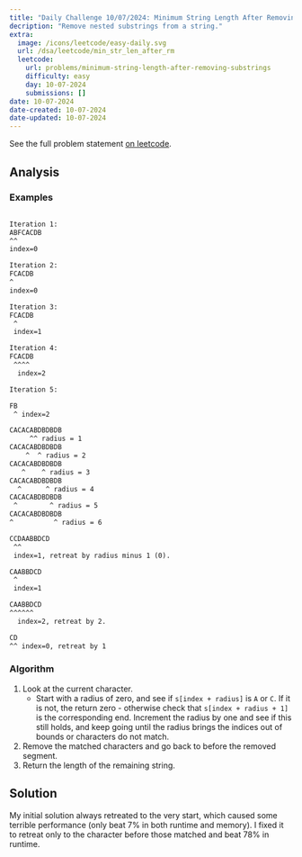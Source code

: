 ```yaml
---
title: "Daily Challenge 10/07/2024: Minimum String Length After Removing Substrings"
decription: "Remove nested substrings from a string."
extra: 
  image: /icons/leetcode/easy-daily.svg
  url: /dsa/leetcode/min_str_len_after_rm
  leetcode:
    url: problems/minimum-string-length-after-removing-substrings
    difficulty: easy
    day: 10-07-2024
    submissions: []
date: 10-07-2024
date-created: 10-07-2024
date-updated: 10-07-2024
---
```


See the full problem statement [on leetcode](https://leetcode.com/problems/minimum-string-length-after-removing-substrings/description/?envType=daily-question&envId=2024-10-07).


## Analysis

### Examples

```default

Iteration 1:
ABFCACDB
^^
index=0

Iteration 2:
FCACDB
^
index=0

Iteration 3:
FCACDB
 ^
 index=1

Iteration 4:
FCACDB
 ^^^^
  index=2

Iteration 5:

FB
 ^ index=2
```

```default
CACACABDBDBDB
     ^^ radius = 1
CACACABDBDBDB
    ^  ^ radius = 2
CACACABDBDBDB
   ^    ^ radius = 3
CACACABDBDBDB
  ^      ^ radius = 4
CACACABDBDBDB
 ^        ^ radius = 5
CACACABDBDBDB
^          ^ radius = 6
```


```default
CCDAABBDCD
 ^^
 index=1, retreat by radius minus 1 (0).

CAABBDCD
 ^
 index=1

CAABBDCD
^^^^^^ 
  index=2, retreat by 2.

CD
^^ index=0, retreat by 1

```

 
### Algorithm

1. Look at the current character. 
   - Start with a radius of zero, and see if ``s[index + radius]`` is ``A`` or ``C``.
     If it is not, the return zero - otherwise check that ``s[index + radius + 1]``
     is the corresponding end. Increment the radius by one and see if this still
     holds, and keep going until the radius brings the indices out of bounds
     or characters do not match.

2. Remove the matched characters and go back to before the removed segment.
3. Return the length of the remaining string.


## Solution

My initial solution always retreated to the very start, which caused some 
terrible performance (only beat $7\%$ in both runtime and memory). I fixed it 
to retreat only to the character before those matched and beat $78\%$ in 
runtime.
